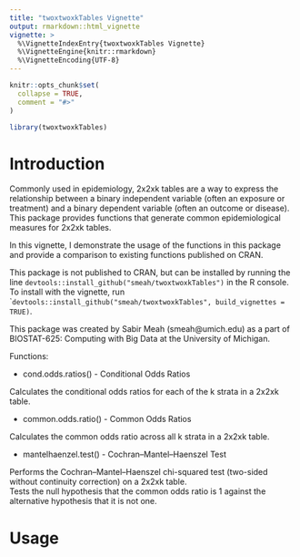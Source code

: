 ```yaml
---
title: "twoxtwoxkTables Vignette"
output: rmarkdown::html_vignette
vignette: >
  %\VignetteIndexEntry{twoxtwoxkTables Vignette}
  %\VignetteEngine{knitr::rmarkdown}
  %\VignetteEncoding{UTF-8}
---
```


```r
knitr::opts_chunk$set(
  collapse = TRUE,
  comment = "#>"
)
```

```r
library(twoxtwoxkTables)
```

# Introduction

Commonly used in epidemiology, 2x2xk tables are a way to express the relationship between a binary independent variable (often an exposure or treatment) and a binary dependent variable (often an outcome or disease).
This package provides functions that generate common epidemiological measures for 2x2xk tables.  

In this vignette, I demonstrate the usage of the functions in this package and provide a comparison to existing functions published on CRAN.

This package is not published to CRAN, but can be installed by running the line `devtools::install_github("smeah/twoxtwoxkTables")` in the R console.  To install with the vignette, run ``devtools::install_github("smeah/twoxtwoxkTables", build_vignettes = TRUE)`.

This package was created by Sabir Meah (smeah@umich.edu) as a part of BIOSTAT-625: Computing with Big Data at the University of Michigan.

Functions:

* cond.odds.ratios() - Conditional Odds Ratios

Calculates the conditional odds ratios for each of the k strata in a 2x2xk table.

* common.odds.ratio() - Common Odds Ratios

Calculates the common odds ratio across all k strata in a 2x2xk table.

* mantelhaenzel.test() - Cochran–Mantel–Haenszel Test

Performs the Cochran–Mantel–Haenszel chi-squared test (two-sided without continuity correction) on a 2x2xk table.  
Tests the null hypothesis that the common odds ratio is 1 against the alternative hypothesis that it is not one.

# Usage





